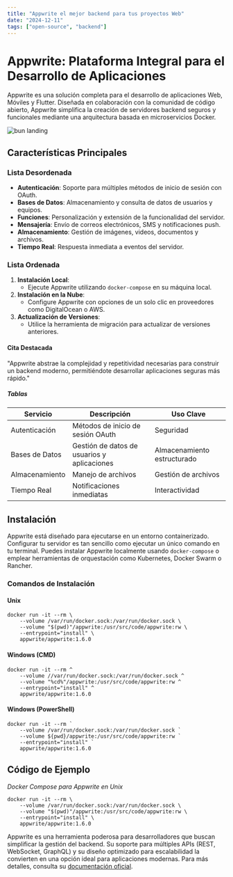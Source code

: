 ```yaml
---
title: "Appwrite el mejor backend para tus proyectos Web"
date: "2024-12-11"
tags: ["open-source", "backend"]
---
```


# Appwrite: Plataforma Integral para el Desarrollo de Aplicaciones

Appwrite es una solución completa para el desarrollo de aplicaciones Web, Móviles y Flutter. Diseñada en colaboración con la comunidad de código abierto, Appwrite simplifica la creación de servidores backend seguros y funcionales mediante una arquitectura basada en microservicios Docker. 

![bun landing](https://raw.githubusercontent.com/appwrite/appwrite/main/public/images/banner.png)

## Características Principales

### Lista Desordenada

- **Autenticación**: Soporte para múltiples métodos de inicio de sesión con OAuth.
- **Bases de Datos**: Almacenamiento y consulta de datos de usuarios y equipos.
- **Funciones**: Personalización y extensión de la funcionalidad del servidor.
- **Mensajería**: Envío de correos electrónicos, SMS y notificaciones push.
- **Almacenamiento**: Gestión de imágenes, videos, documentos y archivos.
- **Tiempo Real**: Respuesta inmediata a eventos del servidor.

### Lista Ordenada

1. **Instalación Local**:
    - Ejecute Appwrite utilizando `docker-compose` en su máquina local.
2. **Instalación en la Nube**:
    - Configure Appwrite con opciones de un solo clic en proveedores como DigitalOcean o AWS.
3. **Actualización de Versiones**:
    - Utilice la herramienta de migración para actualizar de versiones anteriores.

#### Cita Destacada

"Appwrite abstrae la complejidad y repetitividad necesarias para construir un backend moderno, permitiéndote desarrollar aplicaciones seguras más rápido."

##### Tablas

| Servicio         | Descripción                                   | Uso Clave                    |
|------------------|-----------------------------------------------|------------------------------|
| Autenticación    | Métodos de inicio de sesión OAuth            | Seguridad                    |
| Bases de Datos   | Gestión de datos de usuarios y aplicaciones  | Almacenamiento estructurado  |
| Almacenamiento   | Manejo de archivos                           | Gestión de archivos          |
| Tiempo Real      | Notificaciones inmediatas                    | Interactividad               |

## Instalación

Appwrite está diseñado para ejecutarse en un entorno containerizado. Configurar tu servidor es tan sencillo como ejecutar un único comando en tu terminal. Puedes instalar Appwrite localmente usando `docker-compose` o emplear herramientas de orquestación como Kubernetes, Docker Swarm o Rancher.

### Comandos de Instalación

#### Unix

```
docker run -it --rm \
    --volume /var/run/docker.sock:/var/run/docker.sock \
    --volume "$(pwd)"/appwrite:/usr/src/code/appwrite:rw \
    --entrypoint="install" \
    appwrite/appwrite:1.6.0
```

#### Windows (CMD)

```
docker run -it --rm ^
    --volume //var/run/docker.sock:/var/run/docker.sock ^
    --volume "%cd%"/appwrite:/usr/src/code/appwrite:rw ^
    --entrypoint="install" ^
    appwrite/appwrite:1.6.0
```

#### Windows (PowerShell)

```
docker run -it --rm `
    --volume /var/run/docker.sock:/var/run/docker.sock `
    --volume ${pwd}/appwrite:/usr/src/code/appwrite:rw `
    --entrypoint="install" `
    appwrite/appwrite:1.6.0
```


## Código de Ejemplo

*Docker Compose para Appwrite en Unix*

```
docker run -it --rm \
    --volume /var/run/docker.sock:/var/run/docker.sock \
    --volume "$(pwd)"/appwrite:/usr/src/code/appwrite:rw \
    --entrypoint="install" \
    appwrite/appwrite:1.6.0
```



Appwrite es una herramienta poderosa para desarrolladores que buscan simplificar la gestión del backend. Su soporte para múltiples APIs (REST, WebSocket, GraphQL) y su diseño optimizado para escalabilidad la convierten en una opción ideal para aplicaciones modernas. Para más detalles, consulta su [documentación oficial](https://appwrite.io/docs).

